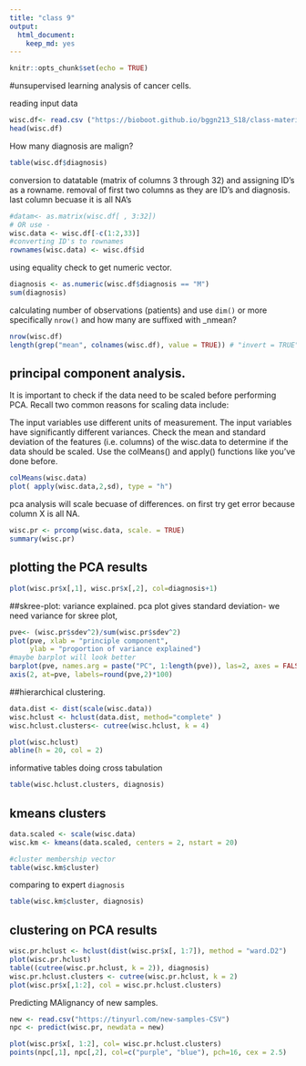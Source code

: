 ```yaml
---
title: "class 9"
output: 
  html_document: 
    keep_md: yes
---
```


```r
knitr::opts_chunk$set(echo = TRUE)
```

#unsupervised learning analysis of cancer cells. 

reading input data 

```r
wisc.df<- read.csv ("https://bioboot.github.io/bggn213_S18/class-material/WisconsinCancer.csv")
head(wisc.df)
```

How many diagnosis are malign?

```r
table(wisc.df$diagnosis)

```

conversion to datatable (matrix of columns 3 through 32)
and assigning ID's as a rowname. removal of first two columns as they are ID's and diagnosis. last column becuase it is all NA's

```r
#datam<- as.matrix(wisc.df[ , 3:32])
# OR use - 
wisc.data <- wisc.df[-c(1:2,33)]
#converting ID's to rownames
rownames(wisc.data) <- wisc.df$id
```


using equality check to get numeric vector. 
```r
diagnosis <- as.numeric(wisc.df$diagnosis == "M")
sum(diagnosis)
```
calculating number of observations (patients) and 
use `dim()` or more specifically `nrow()`
and how many are suffixed with _nmean?
```r
nrow(wisc.df)
length(grep("mean", colnames(wisc.df), value = TRUE)) # "invert = TRUE" arguement will return what does NOT match. need to add length arguement to count length of vector 
```

## principal component analysis.
It is important to check if the data need to be scaled before performing PCA. Recall two common reasons for scaling data include:

The input variables use different units of measurement.
The input variables have significantly different variances.
Check the mean and standard deviation of the features (i.e. columns) of the wisc.data to determine if the data should be scaled. Use the colMeans() and apply() functions like you’ve done before.

```r
colMeans(wisc.data)
plot( apply(wisc.data,2,sd), type = "h")

```

pca analysis will scale becuase of differences. 
on first try get error because column X is all NA. 
```r
wisc.pr <- prcomp(wisc.data, scale. = TRUE)
summary(wisc.pr)

```

## plotting the PCA results
```r
plot(wisc.pr$x[,1], wisc.pr$x[,2], col=diagnosis+1)
```

##skree-plot: variance explained. 
pca plot gives standard deviation- we need variance for skree plot, 
```r
pve<- (wisc.pr$sdev^2)/sum(wisc.pr$sdev^2)
plot(pve, xlab = "principle component",
     ylab = "proportion of variance explained")
#maybe barplot will look better
barplot(pve, names.arg = paste("PC", 1:length(pve)), las=2, axes = FALSE, ylab = "proportion of variance")
axis(2, at=pve, labels=round(pve,2)*100)
```

##hierarchical clustering. 

```r
data.dist <- dist(scale(wisc.data))
wisc.hclust <- hclust(data.dist, method="complete" )
wisc.hclust.clusters<- cutree(wisc.hclust, k = 4)
```
```r
plot(wisc.hclust)
abline(h = 20, col = 2)
```

informative tables doing cross tabulation

```r
table(wisc.hclust.clusters, diagnosis)
```

## kmeans clusters

```r
data.scaled <- scale(wisc.data)
wisc.km <- kmeans(data.scaled, centers = 2, nstart = 20)

#cluster membership vector
table(wisc.km$cluster)
```

comparing to expert `diagnosis` 
```r
table(wisc.km$cluster, diagnosis)
```

## clustering on PCA results 
```r
wisc.pr.hclust <- hclust(dist(wisc.pr$x[, 1:7]), method = "ward.D2")
plot(wisc.pr.hclust)
table((cutree(wisc.pr.hclust, k = 2)), diagnosis)
wisc.pr.hclust.clusters <- cutree(wisc.pr.hclust, k = 2)
plot(wisc.pr$x[,1:2], col = wisc.pr.hclust.clusters)
```

Predicting MAlignancy of new samples. 
```r
new <- read.csv("https://tinyurl.com/new-samples-CSV")
npc <- predict(wisc.pr, newdata = new)

plot(wisc.pr$x[, 1:2], col= wisc.pr.hclust.clusters)
points(npc[,1], npc[,2], col=c("purple", "blue"), pch=16, cex = 2.5)
```

